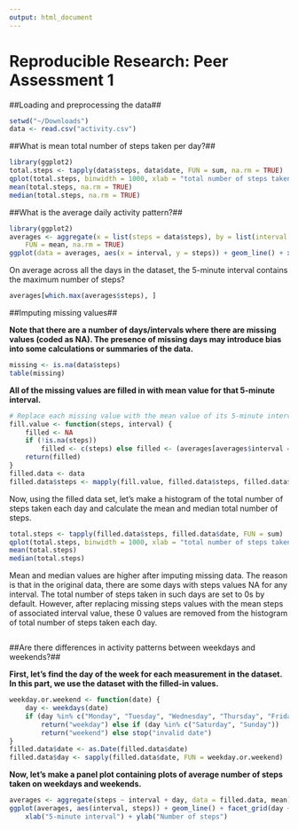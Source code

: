 ```yaml
---
output: html_document
---
```

**Reproducible Research: Peer Assessment 1**
==========================================

##Loading and preprocessing the data##


```r
setwd("~/Downloads")
data <- read.csv("activity.csv")
```

##What is mean total number of steps taken per day?##

```r
library(ggplot2)
total.steps <- tapply(data$steps, data$date, FUN = sum, na.rm = TRUE)
qplot(total.steps, binwidth = 1000, xlab = "total number of steps taken each day")
mean(total.steps, na.rm = TRUE)
median(total.steps, na.rm = TRUE)
```

##What is the average daily activity pattern?##

```r
library(ggplot2)
averages <- aggregate(x = list(steps = data$steps), by = list(interval = data$interval), 
    FUN = mean, na.rm = TRUE)
ggplot(data = averages, aes(x = interval, y = steps)) + geom_line() + xlab("5-minute interval") + ylab("average number of steps taken")
```

On average across all the days in the dataset, the 5-minute interval contains the maximum number of steps?

```r
averages[which.max(averages$steps), ]
```

##Imputing missing values##

**Note that there are a number of days/intervals where there are missing values (coded as NA). The presence of missing days may introduce bias into some calculations or summaries of the data.**

```r
missing <- is.na(data$steps)
table(missing)
```

**All of the missing values are filled in with mean value for that 5-minute interval.**

```r
# Replace each missing value with the mean value of its 5-minute interval
fill.value <- function(steps, interval) {
    filled <- NA
    if (!is.na(steps)) 
        filled <- c(steps) else filled <- (averages[averages$interval == interval, "steps"])
    return(filled)
}
filled.data <- data
filled.data$steps <- mapply(fill.value, filled.data$steps, filled.data$interval)
```

Now, using the filled data set, let's make a histogram of the total number of steps taken each day and calculate the mean and median total number of steps.

```r
total.steps <- tapply(filled.data$steps, filled.data$date, FUN = sum)
qplot(total.steps, binwidth = 1000, xlab = "total number of steps taken each day")
mean(total.steps)
median(total.steps)
```

Mean and median values are higher after imputing missing data. The reason is that in the original data, there are some days with steps values NA for any interval. The total number of steps taken in such days are set to 0s by default. However, after replacing missing steps values with the mean steps of associated interval value, these 0 values are removed from the histogram of total number of steps taken each day.

```r

```

##Are there differences in activity patterns between weekdays and weekends?##

**First, let's find the day of the week for each measurement in the dataset. In this part, we use the dataset with the filled-in values.**

```r
weekday.or.weekend <- function(date) {
    day <- weekdays(date)
    if (day %in% c("Monday", "Tuesday", "Wednesday", "Thursday", "Friday")) 
        return("weekday") else if (day %in% c("Saturday", "Sunday")) 
        return("weekend") else stop("invalid date")
}
filled.data$date <- as.Date(filled.data$date)
filled.data$day <- sapply(filled.data$date, FUN = weekday.or.weekend)
```

**Now, let's make a panel plot containing plots of average number of steps taken on weekdays and weekends.**

```r
averages <- aggregate(steps ~ interval + day, data = filled.data, mean)
ggplot(averages, aes(interval, steps)) + geom_line() + facet_grid(day ~ .) + 
    xlab("5-minute interval") + ylab("Number of steps")

```
